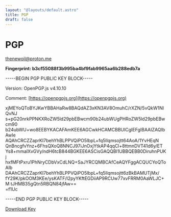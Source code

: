 ```yaml
---
layout: "@layouts/default.astro"
title: PGP
draft: false
---
```


# PGP

thenewoil@proton.me

**Fingerprint: b3cf55088f3b995ba4bf9fab9965aa6b288edb7a**

-----BEGIN PGP PUBLIC KEY BLOCK-----

Version: OpenPGP.js v4.10.10

Comment: [https://openpgpjs.org](https://openpgpjs.org)

xjMEYoQToBYJKwYBBAHaRw8BAQdAZ3xKN3AV8OmuhC/rXZN/5vQkW1NlQvNJ
s+pG20nrkPPNKXRoZW5ld29pbEBwcm90b24ubWUgPHRoZW5ld29pbEBwcm90
b24ubWU+wo8EEBYKACAFAmKEE6AGCwkHCAMCBBUICgIEFgIBAAIZAQIbAwIe
AQAhCRCZZaprKI7behYhBLPPVQiPO5lbpL+fq5llqmsojtt64AoA/1YvHEqN
QnBncgfvYnz+6FhsQXoQ8NNCJ97iJnOxjYtkAP4qqCl+8ttmnDVT41d6y/ET
Ys8+mmalXvGVy/ndH6tcB844BGKEE6ASCisGAQQBl1UBBQEBB0DiruhnPUKj
hxfMFtPxru1PhNryCDbVxCdLNQ+SaJYRCQMBCAfCeAQYFggACQUCYoQToAIb
DAAhCRCZZaprKI7behYhBLPPVQiPO5lbpL+fq5llqmsojtt6zBkBAMUTjMx/
fY29K/pkOOM3KEe/ysKATF/I2pyYKftEGDiiAP9RCUw77xvFRRM0AaWLJC+M
tJHMB35gQtn5RBQN84jfAw==
\
=f1Uc

-----END PGP PUBLIC KEY BLOCK-----

[Download Key](*PUBLIC*/publickey.thenewoil_at_proton.me.asc)
